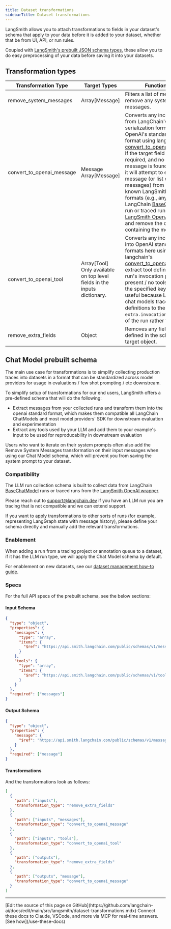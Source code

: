 ```yaml
---
title: Dataset transformations
sidebarTitle: Dataset transformations
---
```


LangSmith allows you to attach transformations to fields in your dataset's schema that apply to your data before it is added to your dataset, whether that be from UI, API, or run rules.

Coupled with [LangSmith's prebuilt JSON schema types](/langsmith/dataset-json-types), these allow you to do easy preprocessing of your data before saving it into your datasets.

## Transformation types

| Transformation Type          | Target Types                                                              | Functionality                                                                                                                                                                                                                                                                                                                                                                                                                                                                                                                                                                                                                                                                                                                                                                                                                                           |
| ---------------------------- | ------------------------------------------------------------------------- | ------------------------------------------------------------------------------------------------------------------------------------------------------------------------------------------------------------------------------------------------------------------------------------------------------------------------------------------------------------------------------------------------------------------------------------------------------------------------------------------------------------------------------------------------------------------------------------------------------------------------------------------------------------------------------------------------------------------------------------------------------------------------------------------------------------------------------------------------------- |
| remove\_system\_messages     | Array\[Message]                                                           | Filters a list of messages to remove any system messages.                                                                                                                                                                                                                                                                                                                                                                                                                                                                                                                                                                                                                                                                                                                                                                                               |
| convert\_to\_openai\_message | Message Array\[Message]                                                   | Converts any incoming data from LangChain's internal serialization format to OpenAI's standard message format using langchain's [convert\_to\_openai\_messages](https://python.langchain.com/api_reference/core/messages/langchain_core.messages.utils.convert_to_openai_messages.html). If the target field is marked as required, and no matching message is found upon entry, it will attempt to extract a message (or list of messages) from several well-known LangSmith tracing formats (e.g., any traced LangChain [BaseChatModel](https://python.langchain.com/api_reference/core/language_models/langchain_core.language_models.chat_models.BaseChatModel.html) run or traced run from the [LangSmith OpenAI wrapper](/langsmith/annotate-code#wrap-the-openai-client)), and remove the original key containing the message. |
| convert\_to\_openai\_tool    | Array\[Tool] Only available on top level fields in the inputs dictionary. | Converts any incoming data into OpenAI standard tool formats here using langchain's [convert\_to\_openai\_tool](https://python.langchain.com/api_reference/core/utils/langchain_core.utils.function_calling.convert_to_openai_tool.html) Will extract tool definitions from a run's invocation parameters if present / no tools are found at the specified key. This is useful because LangChain chat models trace tool definitions to the `extra.invocation_params` field of the run rather than inputs.                                                                                                                                                                                                                                                                                                                                               |
| remove\_extra\_fields        | Object                                                                    | Removes any field not defined in the schema for this target object.                                                                                                                                                                                                                                                                                                                                                                                                                                                                                                                                                                                                                                                                                                                                                                                     |

## Chat Model prebuilt schema

The main use case for transformations is to simplify collecting production traces into datasets in a format that can be standardized across model providers for usage in evaluations / few shot prompting / etc downstream.

To simplify setup of transformations for our end users, LangSmith offers a pre-defined schema that will do the following:

* Extract messages from your collected runs and transform them into the openai standard format, which makes them compatible all LangChain ChatModels and most model providers' SDK for downstream evaluation and experimentation
* Extract any tools used by your LLM and add them to your example's input to be used for reproducability in downstream evaluation

<Check>
Users who want to iterate on their system prompts often also add the Remove System Messages transformation on their input messages when using our Chat Model schema, which will prevent you from saving the system prompt to your dataset.
</Check>

### Compatibility

The LLM run collection schema is built to collect data from LangChain [BaseChatModel](https://python.langchain.com/api_reference/core/language_models/langchain_core.language_models.chat_models.BaseChatModel.html) runs or traced runs from the [LangSmith OpenAI wrapper](/langsmith/annotate-code#wrap-the-openai-client).

Please reach out to [support@langchain.dev](mailto:support@langchain.dev) if you have an LLM run you are tracing that is not compatible and we can extend support.

If you want to apply transformations to other sorts of runs (for example, representing LangGraph state with message history), please define your schema directly and manually add the relevant transformations.

### Enablement

When adding a run from a tracing project or annotation queue to a dataset, if it has the LLM run type, we will apply the Chat Model schema by default.

For enablement on new datasets, see our [dataset management how-to guide](/langsmith/manage-datasets-in-application).

### Specs

For the full API specs of the prebuilt schema, see the below sections:

#### Input Schema

```json
{
  "type": "object",
  "properties": {
    "messages": {
      "type": "array",
      "items": {
        "$ref": "https://api.smith.langchain.com/public/schemas/v1/message.json"
      }
    },
    "tools": {
      "type": "array",
      "items": {
        "$ref": "https://api.smith.langchain.com/public/schemas/v1/tooldef.json"
      }
    }
  },
  "required": ["messages"]
}
```

#### Output Schema

```json
{
  "type": "object",
  "properties": {
    "message": {
      "$ref": "https://api.smith.langchain.com/public/schemas/v1/message.json"
    }
  },
  "required": ["message"]
}
```

#### Transformations

And the transformations look as follows:

```json
[
  {
    "path": ["inputs"],
    "transformation_type": "remove_extra_fields"
  },
  {
    "path": ["inputs", "messages"],
    "transformation_type": "convert_to_openai_message"
  },
  {
    "path": ["inputs", "tools"],
    "transformation_type": "convert_to_openai_tool"
  },
  {
    "path": ["outputs"],
    "transformation_type": "remove_extra_fields"
  },
  {
    "path": ["outputs", "message"],
    "transformation_type": "convert_to_openai_message"
  }
]
```

---

<Callout icon="pen-to-square" iconType="regular">
    [Edit the source of this page on GitHub](https://github.com/langchain-ai/docs/edit/main/src/langsmith/dataset-transformations.mdx)
</Callout>
<Tip icon="terminal" iconType="regular">
    Connect these docs to Claude, VSCode, and more via MCP for    real-time answers. [See how](/use-these-docs)
</Tip>
